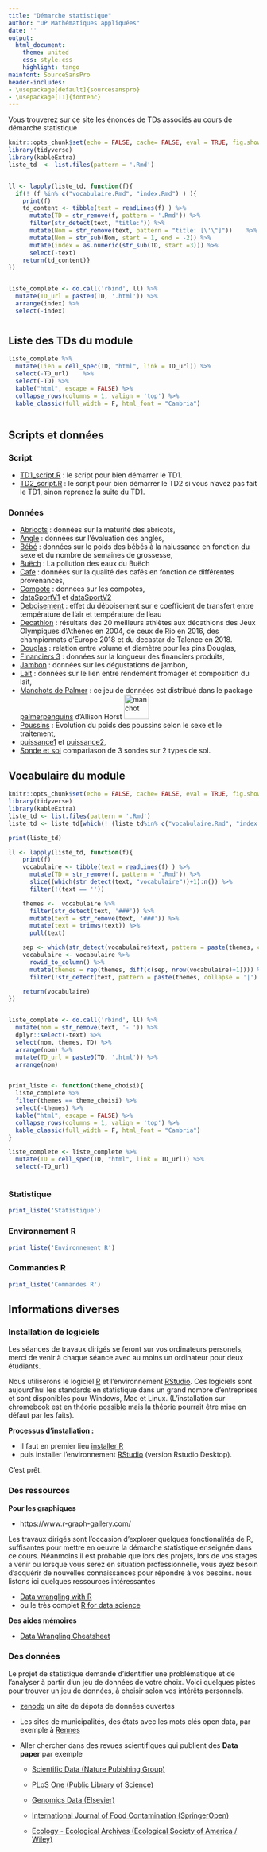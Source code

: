 ```yaml
---
title: "Démarche statistique"
author: "UP Mathématiques appliquées"
date: ''
output:
  html_document:
    theme: united
    css: style.css
    highlight: tango
mainfont: SourceSansPro
header-includes:
- \usepackage[default]{sourcesanspro}
- \usepackage[T1]{fontenc}
---
```




Vous trouverez sur ce site les énoncés de TDs associés au cours de démarche statistique

```r
knitr::opts_chunk$set(echo = FALSE, cache= FALSE, eval = TRUE, fig.show='hide', message = FALSE, warning = FALSE, results = 'markup' )
library(tidyverse)
library(kableExtra)
liste_td  <- list.files(pattern = '.Rmd')  


ll <- lapply(liste_td, function(f){
  if(! (f %in% c("vocabulaire.Rmd", "index.Rmd") ) ){
    print(f)
    td_content <- tibble(text = readLines(f) ) %>% 
      mutate(TD = str_remove(f, pattern = '.Rmd')) %>% 
      filter(str_detect(text, "title:")) %>%
      mutate(Nom = str_remove(text, pattern = "title: [\'\"]"))    %>% 
      mutate(Nom = str_sub(Nom, start = 1, end = -2)) %>% 
      mutate(index = as.numeric(str_sub(TD, start =3))) %>% 
      select(-text)
    return(td_content)}
})


liste_complete <- do.call('rbind', ll) %>% 
  mutate(TD_url = paste0(TD, '.html')) %>% 
  arrange(index) %>% 
  select(-index)


```

# {.tabset .tabset-fade .tabset-pills}


## Liste des TDs du module 

```r

liste_complete %>%
  mutate(Lien = cell_spec(TD, "html", link = TD_url)) %>% 
  select(-TD_url)    %>%
  select(-TD) %>% 
  kable("html", escape = FALSE) %>%
  collapse_rows(columns = 1, valign = 'top') %>%
  kable_classic(full_width = F, html_font = "Cambria")



```

## Scripts et données


### Script

- [TD1_script.R](TD1_script.R) : le script pour bien démarrer le TD1.
- [TD2_script.R](TD2_script.R) : le script pour bien démarrer le TD2 si vous n'avez pas fait le TD1, sinon reprenez la suite du TD1.

### Données

- [Abricots](abricotsSG.csv) : données sur la maturité des abricots,
- [Angle](angle.csv) : données sur l'évaluation des angles, 
- [Bébé](bebe.csv) : données sur le poids des bébés à la naiussance en fonction du sexe et du nombre de semaines de grossesse,
- [Buëch](buech.csv) : La pollution des eaux du Buëch
- [Cafe](cafe_DM.csv) : données sur la qualité des cafés en fonction de différentes provenances,
- [Compote](compote.csv) : données sur les compotes,
- [dataSportV1](dataSportV1.csv) et [dataSportV2](dataSportV2.csv)
- [Deboisement](deboisement.csv) : effet du déboisement sur e coefficient de transfert entre température de  l'air et température de l'eau
- [Decathlon](decathlon.csv) : résultats des 20 meilleurs athlètes aux décathlons  des  Jeux Olympiques d'Athènes en 2004, de ceux de Rio en 2016, des championnats d'Europe 2018 et du decastar de Talence en 2018.
- [Douglas](douglas.csv) : relation entre volume et diamètre pour les pins Douglas,
- [Financiers 3](financiers3.csv) : données sur la longueur des financiers produits,
- [Jambon](jambon.txt) : données sur les dégustations de jambon,
- [Lait](lait.txt) : données sur le lien entre rendement fromager et composition du lait,
- [Manchots de Palmer](penguins.csv) : ce jeu de données est distribué dans le package [palmerpenguins](https://allisonhorst.github.io/palmerpenguins/) d'Allison Horst <img src="https://allisonhorst.github.io/palmerpenguins/reference/figures/logo.png" alt="manchot" height="50"/>
- [Poussins](poussin.txt) : Evolution du poids des poussins selon le sexe et le traitement,
- [puissance1](puissance_1.csv) et [puissance2](puissance_2.csv),
- [Sonde et sol](sonde_sol.csv) compariason de 3 sondes sur 2 types de sol.


## Vocabulaire du module




```r
knitr::opts_chunk$set(echo = FALSE, cache= FALSE, eval = TRUE, fig.show='hide', message = FALSE, warning = FALSE, results = 'markup' )
library(tidyverse)
library(kableExtra)
liste_td <- list.files(pattern = '.Rmd')
liste_td <- liste_td[which(! (liste_td%in% c("vocabulaire.Rmd", "index.Rmd")))]

print(liste_td)

ll <- lapply(liste_td, function(f){
    print(f)
    vocabulaire <- tibble(text = readLines(f) ) %>%
      mutate(TD = str_remove(f, pattern = '.Rmd')) %>%
      slice((which(str_detect(text, "vocabulaire"))+1):n()) %>%
      filter(!(text == ''))

    themes <-  vocabulaire %>%
      filter(str_detect(text, '###')) %>%
      mutate(text = str_remove(text, '###')) %>%
      mutate(text = trimws(text)) %>%
      pull(text)

    sep <- which(str_detect(vocabulaire$text, pattern = paste(themes, collapse = '|')))
    vocabulaire <- vocabulaire %>%
      rowid_to_column() %>%
      mutate(themes = rep(themes, diff(c(sep, nrow(vocabulaire)+1)))) %>%
      filter(!str_detect(text, pattern = paste(themes, collapse = '|') ) )

    return(vocabulaire)
})


liste_complete <- do.call('rbind', ll) %>% 
  mutate(nom = str_remove(text, '- ')) %>% 
  dplyr::select(-text) %>%
  select(nom, themes, TD) %>%
  arrange(nom) %>%
  mutate(TD_url = paste0(TD, '.html')) %>%
  arrange(nom)


print_liste <- function(theme_choisi){
  liste_complete %>%
  filter(themes == theme_choisi) %>%
  select(-themes) %>%
  kable("html", escape = FALSE) %>%
  collapse_rows(columns = 1, valign = 'top') %>%
  kable_classic(full_width = F, html_font = "Cambria")
}
```

```r
liste_complete <- liste_complete %>%
  mutate(TD = cell_spec(TD, "html", link = TD_url)) %>%
  select(-TD_url)



```



### Statistique

```r
print_liste('Statistique')
```


### Environnement R

```r
print_liste('Environnement R')
```


### Commandes R

```r

print_liste('Commandes R')
```


## Informations diverses


### Installation de logiciels 

Les séances de travaux dirigés se feront sur vos ordinateurs personels, merci de venir à chaque séance avec au moins un ordinateur pour deux étudiants.

Nous utiliserons le logiciel [R](https://www.r-project.org/)  et l'environnement [RStudio](https://www.rstudio.com/). Ces logiciels sont aujourd'hui les standards en statistique dans un grand nombre d'entreprises et sont disponibles pour Windows, Mac et Linux. (L'installation sur chromebook est en théorie [possible](https://blog.sellorm.com/2018/12/20/installing-r-and-rstudio-on-a-chromebook/)  mais la théorie pourrait être mise en défaut par les faits).

**Processus d'installation :**

* Il faut en premier lieu [installer R](https://cran.r-project.org/)
* puis installer l'environnement [RStudio](https://www.rstudio.com/products/rstudio/download/) (version Rstudio Desktop).

C'est prêt.

### Des ressources 

**Pour les graphiques**

*  https://www.r-graph-gallery.com/

Les travaux dirigés sont l'occasion d'explorer quelques fonctionalités de R, suffisantes pour mettre en oeuvre la démarche statistique enseignée dans ce cours. Néanmoins il est probable que lors des projets, lors de vos stages à venir ou lorsque vous serez en situation professionnelle, vous ayez besoin d'acquérir de nouvelles connaissances pour répondre à vos besoins. nous listons ici quelques ressources intéressantes


* [Data wrangling with R](https://cengel.github.io/R-data-wrangling/)
* ou le très complet [R for data science](https://www.tidyverse.org/learn/)



**Des aides mémoires **

* [Data Wrangling Cheatsheet](https://www.rstudio.com/wp-content/uploads/2015/02/data-wrangling-cheatsheet.pdf)

### Des données

Le projet de statistique demande d'identifier une problématique et de l'analyser à partir d'un jeu de données de votre choix. Voici quelques pistes pour trouver un jeu de données, à choisir selon vos intérêts personnels.

* [zenodo](https://zenodo.org/) un site de dépots de données ouvertes

* Les sites de municipalités, des états avec les mots clés open data, par exemple à [Rennes](https://data.rennesmetropole.fr/explore/?sort=modified&q=)

* Aller chercher dans des revues scientifiques qui publient des **Data paper** par exemple

  - [Scientific Data (Nature Pubishing Group) ](http://www.nature.com/scientificdata/) 

  - [PLoS One (Public Library of Science)](http://www.plosone.org/static/information.action) 

  - [Genomics Data (Elsevier)](http://www.journals.elsevier.com/genomics-data/)

  - [International Journal of Food Contamination (SpringerOpen)](http://foodcontaminationjournal.springeropen.com/about)

  - [Ecology - Ecological Archives (Ecological Society of America / Wiley)](http://www.esajournals.org/loi/ecol)
